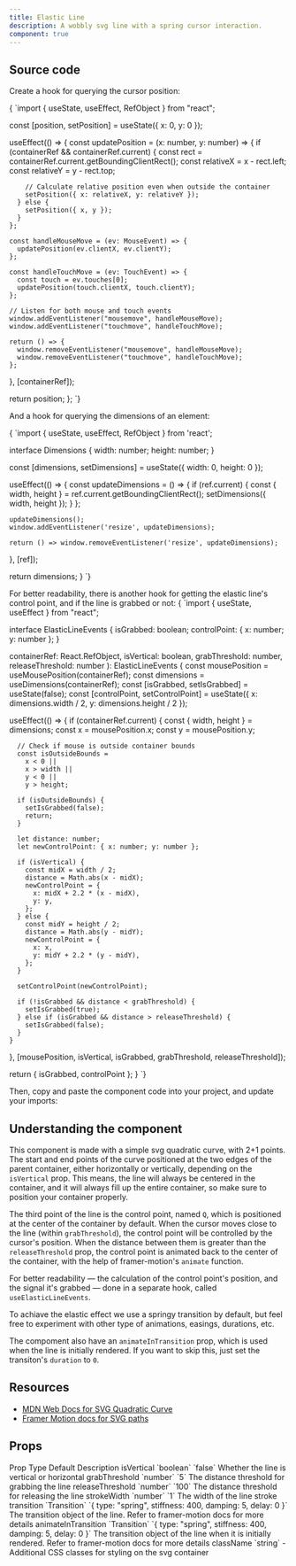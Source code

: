 ```yaml
---
title: Elastic Line
description: A wobbly svg line with a spring cursor interaction.
component: true
---
```


<ComponentPreview name="elastic-line-demo" />

## Source code

<Steps>

<Step>Create a hook for querying the cursor position:</Step>

<CodeBlockWrapper language="typescript">
{
`import { useState, useEffect, RefObject } from "react";

  const [position, setPosition] = useState({ x: 0, y: 0 });

useEffect(() => {
const updatePosition = (x: number, y: number) => {
if (containerRef && containerRef.current) {
const rect = containerRef.current.getBoundingClientRect();
const relativeX = x - rect.left;
const relativeY = y - rect.top;

        // Calculate relative position even when outside the container
        setPosition({ x: relativeX, y: relativeY });
      } else {
        setPosition({ x, y });
      }
    };

    const handleMouseMove = (ev: MouseEvent) => {
      updatePosition(ev.clientX, ev.clientY);
    };

    const handleTouchMove = (ev: TouchEvent) => {
      const touch = ev.touches[0];
      updatePosition(touch.clientX, touch.clientY);
    };

    // Listen for both mouse and touch events
    window.addEventListener("mousemove", handleMouseMove);
    window.addEventListener("touchmove", handleTouchMove);

    return () => {
      window.removeEventListener("mousemove", handleMouseMove);
      window.removeEventListener("touchmove", handleTouchMove);
    };

}, [containerRef]);

return position;
};
`}

</CodeBlockWrapper>

<Step>And a hook for querying the dimensions of an element:</Step>

<CodeBlockWrapper language="typescript">
{
`import { useState, useEffect, RefObject } from 'react';

interface Dimensions {
width: number;
height: number;
}

  const [dimensions, setDimensions] = useState<Dimensions>({ width: 0, height: 0 });

useEffect(() => {
const updateDimensions = () => {
if (ref.current) {
const { width, height } = ref.current.getBoundingClientRect();
setDimensions({ width, height });
}
};

    updateDimensions();
    window.addEventListener('resize', updateDimensions);

    return () => window.removeEventListener('resize', updateDimensions);

}, [ref]);

return dimensions;
}
`}

</CodeBlockWrapper>

<Step>
  For better readability, there is another hook for getting the elastic line's
  control point, and if the line is grabbed or not:
</Step>

<CodeBlockWrapper language="typescript">
{
`import { useState, useEffect } from "react";

interface ElasticLineEvents {
isGrabbed: boolean;
controlPoint: { x: number; y: number };
}

  containerRef: React.RefObject<SVGSVGElement>,
  isVertical: boolean,
  grabThreshold: number,
  releaseThreshold: number
): ElasticLineEvents {
  const mousePosition = useMousePosition(containerRef);
  const dimensions = useDimensions(containerRef);
  const [isGrabbed, setIsGrabbed] = useState(false);
  const [controlPoint, setControlPoint] = useState({ x: dimensions.width / 2, y: dimensions.height / 2 });

useEffect(() => {
if (containerRef.current) {
const { width, height } = dimensions;
const x = mousePosition.x;
const y = mousePosition.y;

      // Check if mouse is outside container bounds
      const isOutsideBounds =
        x < 0 ||
        x > width ||
        y < 0 ||
        y > height;

      if (isOutsideBounds) {
        setIsGrabbed(false);
        return;
      }

      let distance: number;
      let newControlPoint: { x: number; y: number };

      if (isVertical) {
        const midX = width / 2;
        distance = Math.abs(x - midX);
        newControlPoint = {
          x: midX + 2.2 * (x - midX),
          y: y,
        };
      } else {
        const midY = height / 2;
        distance = Math.abs(y - midY);
        newControlPoint = {
          x: x,
          y: midY + 2.2 * (y - midY),
        };
      }

      setControlPoint(newControlPoint);

      if (!isGrabbed && distance < grabThreshold) {
        setIsGrabbed(true);
      } else if (isGrabbed && distance > releaseThreshold) {
        setIsGrabbed(false);
      }
    }

}, [mousePosition, isVertical, isGrabbed, grabThreshold, releaseThreshold]);

return { isGrabbed, controlPoint };
}
`}

</CodeBlockWrapper>

<Step>
  Then, copy and paste the component code into your project, and update your
  imports:
</Step>

<ComponentSource name="elastic-line" />

</Steps>

## Understanding the component

This component is made with a simple svg quadratic curve, with 2+1 points. The start and end points of the curve positioned at the two edges of the parent container, either horizontally or vertically, depending on the `isVertical` prop. This means, the line will always be centered in the container, and it will always fill up the entire container, so make sure to position your container properly.

The third point of the line is the control point, named `Q`, which is positioned at the center of the container by default. When the cursor moves close to the line (within `grabThreshold`), the control point will be controlled by the cursor's position. When the distance between them is greater than the `releaseThreshold` prop, the control point is animated back to the center of the container, with the help of framer-motion's `animate` function.

For better readability — the calculation of the control point's position, and the signal it's grabbed — done in a separate hook, called `useElasticLineEvents`.

To achiave the elastic effect we use a springy transition by default, but feel free to experiment with other type of animations, easings, durations, etc.

The compoment also have an `animateInTransition` prop, which is used when the line is initially rendered. If you want to skip this, just set the transiton's `duration` to `0`.

## Resources

- [MDN Web Docs for SVG Quadratic Curve](https://developer.mozilla.org/en-US/docs/Web/SVG/Tutorial/Paths)
- [Framer Motion docs for SVG paths](https://www.framer.com/motion/component/#%23%23svg-line-drawing/)

## Props

<Table>
  <TableHeader>
    <TableRow>
      <TableHead>Prop</TableHead>
      <TableHead>Type</TableHead>
      <TableHead>Default</TableHead>
      <TableHead>Description</TableHead>
    </TableRow>
  </TableHeader>
  <TableBody>
    <TableRow>
      <TableCell>isVertical</TableCell>
      <TableCell>`boolean`</TableCell>
      <TableCell>`false`</TableCell>
      <TableCell>Whether the line is vertical or horizontal</TableCell>
    </TableRow>
    <TableRow>
      <TableCell>grabThreshold</TableCell>
      <TableCell>`number`</TableCell>
      <TableCell>`5`</TableCell>
      <TableCell>The distance threshold for grabbing the line</TableCell>
    </TableRow>
    <TableRow>
      <TableCell>releaseThreshold</TableCell>
      <TableCell>`number`</TableCell>
      <TableCell>`100`</TableCell>
      <TableCell>The distance threshold for releasing the line</TableCell>
    </TableRow>
    <TableRow>
      <TableCell>strokeWidth</TableCell>
      <TableCell>`number`</TableCell>
      <TableCell>`1`</TableCell>
      <TableCell>The width of the line stroke</TableCell>
    </TableRow>
    <TableRow>
      <TableCell>transition</TableCell>
      <TableCell>`Transition`</TableCell>
      <TableCell>`{ type: "spring", stiffness: 400, damping: 5, delay: 0 }`</TableCell>
      <TableCell>The transition object of the line. Refer to framer-motion docs for more details</TableCell>
    </TableRow>
    <TableRow>
      <TableCell>animateInTransition</TableCell>
      <TableCell>`Transition`</TableCell>
      <TableCell>`{ type: "spring", stiffness: 400, damping: 5, delay: 0 }`</TableCell>
      <TableCell>The transition object of the line when it is initially rendered. Refer to framer-motion docs for more details</TableCell>
    </TableRow>
    <TableRow>
      <TableCell>className</TableCell>
      <TableCell>`string`</TableCell>
      <TableCell>-</TableCell>
      <TableCell>Additional CSS classes for styling on the svg container</TableCell>
    </TableRow>
  </TableBody>
</Table>
